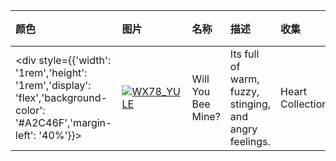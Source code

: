 | 颜色                                                                                                                        | 图片                                                                                                                                                   | 名称               | 描述                                                   | 收集             | 品质  | 交易 |
| :-------------------------------------------------------------------------------------------------------------------------- | :----------------------------------------------------------------------------------------------------------------------------------------------------- | :----------------- | :----------------------------------------------------- | :--------------- | :---- | :--- |
| <div style={{'width': '1rem','height': '1rem','display': 'flex','background-color': '#A2C46F','margin-left': '40%'}}></div> | [![WX78_YULE](https://items.kleientertainment.com/images/DST/BEEMINE_HEART/small)](https://items.kleientertainment.com/images/DST/BEEMINE_HEART/small) | Will You Bee Mine? | Its full of warm, fuzzy, stinging, and angry feelings. | Heart Collection | Loyal | 否   |
